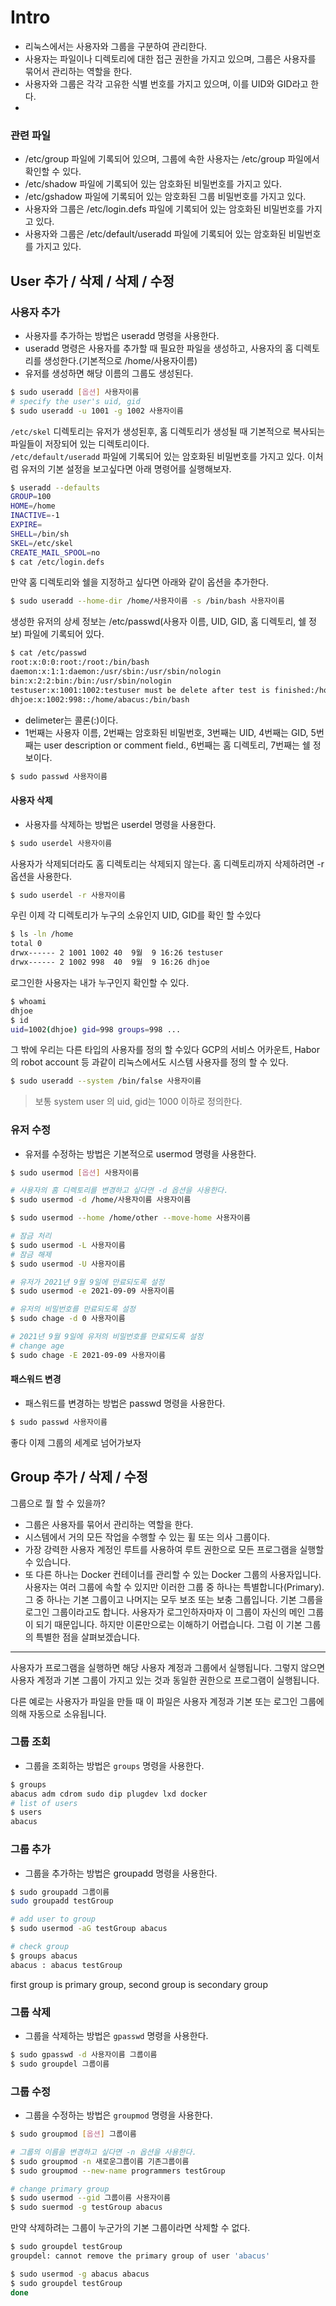 # Intro
* 리눅스에서는 사용자와 그룹을 구분하여 관리한다.  
* 사용자는 파일이나 디렉토리에 대한 접근 권한을 가지고 있으며, 그룹은 사용자를 묶어서 관리하는 역할을 한다.  
* 사용자와 그룹은 각각 고유한 식별 번호를 가지고 있으며, 이를 UID와 GID라고 한다. 
* 
### 관련 파일

* /etc/group 파일에 기록되어 있으며, 그룹에 속한 사용자는 /etc/group 파일에서 확인할 수 있다. 
* /etc/shadow 파일에 기록되어 있는 암호화된 비밀번호를 가지고 있다. 
* /etc/gshadow 파일에 기록되어 있는 암호화된 그룹 비밀번호를 가지고 있다. 
* 사용자와 그룹은 /etc/login.defs 파일에 기록되어 있는 암호화된 비밀번호를 가지고 있다. 
* 사용자와 그룹은 /etc/default/useradd 파일에 기록되어 있는 암호화된 비밀번호를 가지고 있다. 


## User 추가 / 삭제 / 삭제 / 수정

### 사용자 추가
* 사용자를 추가하는 방법은 useradd 명령을 사용한다.
* useradd 명령은 사용자를 추가할 때 필요한 파일을 생성하고, 사용자의 홈 디렉토리를 생성한다.(기본적으로 /home/사용자이름)
* 유저를 생성하면 해당 이름의 그룹도 생성된다.

```bash
$ sudo useradd [옵션] 사용자이름
# specify the user's uid, gid
$ sudo useradd -u 1001 -g 1002 사용자이름
```

`/etc/skel` 디렉토리는 유저가 생성된후, 홈 디렉토리가 생성될 때 기본적으로 복사되는 파일들이 저장되어 있는 디렉토리이다.  
`/etc/default/useradd` 파일에 기록되어 있는 암호화된 비밀번호를 가지고 있다.
이처럼 유저의 기본 설정을 보고싶다면 아래 명령어를 실행해보자.  
```bash
$ useradd --defaults 
GROUP=100
HOME=/home
INACTIVE=-1
EXPIRE=
SHELL=/bin/sh
SKEL=/etc/skel
CREATE_MAIL_SPOOL=no
$ cat /etc/login.defs
```

만약 홈 디렉토리와 쉘을 지정하고 싶다면 아래와 같이 옵션을 추가한다.
```bash
$ sudo useradd --home-dir /home/사용자이름 -s /bin/bash 사용자이름
```
생성한 유저의 상세 정보는 /etc/passwd(사용자 이름, UID, GID, 홈 디렉토리, 쉘 정보) 파일에 기록되어 있다.  
```bash
$ cat /etc/passwd
root:x:0:0:root:/root:/bin/bash
daemon:x:1:1:daemon:/usr/sbin:/usr/sbin/nologin
bin:x:2:2:bin:/bin:/usr/sbin/nologin
testuser:x:1001:1002:testuser must be delete after test is finished:/home/abacus:/bin/bash
dhjoe:x:1002:998::/home/abacus:/bin/bash
```
* delimeter는 콜론(:)이다.
* 1번째는 사용자 이름, 2번째는 암호화된 비밀번호, 3번째는 UID, 4번째는 GID, 5번째는  user description or comment field., 6번째는 홈 디렉토리, 7번째는 쉘 정보이다.

```bash
$ sudo passwd 사용자이름
```

#### 사용자 삭제
* 사용자를 삭제하는 방법은 userdel 명령을 사용한다.

```bash
$ sudo userdel 사용자이름
```
사용자가 삭제되더라도 홈 디렉토리는 삭제되지 않는다.
홈 디렉토리까지 삭제하려면 -r 옵션을 사용한다.

```bash
$ sudo userdel -r 사용자이름
```
우린 이제 각 디렉토리가 누구의 소유인지 UID, GID를 확인 할 수있다
```bash
$ ls -ln /home
total 0
drwx------ 2 1001 1002 40  9월  9 16:26 testuser
drwx------ 2 1002 998  40  9월  9 16:26 dhjoe
```
로그인한 사용자는 내가 누구인지 확인할 수 있다.
```bash
$ whoami
dhjoe
$ id
uid=1002(dhjoe) gid=998 groups=998 ...
```
그 밖에 우리는 다른 타입의 사용자를 정의 할 수있다 GCP의 서비스 어카운트, Habor의 robot account 등 과같이
리눅스에서도 시스템 사용자를 정의 할 수 있다.
```bash
$ sudo useradd --system /bin/false 사용자이름
```
> 보통 system user 의 uid, gid는 1000 이하로 정의한다.

### 유저 수정
* 유저를 수정하는 방법은 기본적으로 usermod 명령을 사용한다.

```bash
$ sudo usermod [옵션] 사용자이름

# 사용자의 홈 디렉토리를 변경하고 싶다면 -d 옵션을 사용한다.
$ sudo usermod -d /home/사용자이름 사용자이름

$ sudo usermod --home /home/other --move-home 사용자이름

# 잠금 처리
$ sudo usermod -L 사용자이름
# 잠금 해제
$ sudo usermod -U 사용자이름

# 유저가 2021년 9월 9일에 만료되도록 설정
$ sudo usermod -e 2021-09-09 사용자이름

# 유저의 비밀번호를 만료되도록 설정
$ sudo chage -d 0 사용자이름

# 2021년 9월 9일에 유저의 비밀번호를 만료되도록 설정
# change age
$ sudo chage -E 2021-09-09 사용자이름

```

#### 패스워드 변경
* 패스워드를 변경하는 방법은 passwd 명령을 사용한다.

```bash
$ sudo passwd 사용자이름
```


좋다 이제 그룹의 세계로 넘어가보자



## Group 추가 / 삭제 / 수정
그룹으로 뭘 할 수 있을까?
* 그룹은 사용자를 묶어서 관리하는 역할을 한다.
*  시스템에서 거의 모든 작업을 수행할 수 있는 휠 또는 의사 그룹이다.
  * 가장 강력한 사용자 계정인 루트를 사용하여 루트 권한으로 모든 프로그램을 실행할 수 있습니다.
  * 또 다른 하나는 Docker 컨테이너를 관리할 수 있는 Docker 그룹의 사용자입니다.
사용자는 여러 그룹에 속할 수 있지만 이러한 그룹 중 하나는 특별합니다(Primary). 그 중 하나는 기본 그룹이고 나머지는 모두 보조 또는 보충 그룹입니다. 기본 그룹을 로그인 그룹이라고도 합니다. 사용자가 로그인하자마자 이 그룹이 자신의 메인 그룹이 되기 때문입니다. 하지만 이론만으로는 이해하기 어렵습니다. 그럼 이 기본 그룹의 특별한 점을 살펴보겠습니다.
---
사용자가 프로그램을 실행하면 해당 사용자 계정과 그룹에서 실행됩니다.
그렇지 않으면 사용자 계정과 기본 그룹이 가지고 있는 것과 동일한 권한으로 프로그램이 실행됩니다.  

다른 예로는 사용자가 파일을 만들 때 이 파일은 사용자 계정과 기본 또는 로그인 그룹에 의해 자동으로 소유됩니다.

### 그룹 조회
* 그룹을 조회하는 방법은 `groups` 명령을 사용한다.

```bash
$ groups
abacus adm cdrom sudo dip plugdev lxd docker
# list of users 
$ users
abacus 

```



### 그룹 추가
* 그룹을 추가하는 방법은 groupadd 명령을 사용한다.

```bash
$ sudo groupadd 그룹이름
sudo groupadd testGroup

# add user to group
$ sudo usermod -aG testGroup abacus

# check group
$ groups abacus
abacus : abacus testGroup

```
first group is primary group, second group is secondary group

### 그룹 삭제
* 그룹을 삭제하는 방법은 `gpasswd` 명령을 사용한다.

```bash
$ sudo gpasswd -d 사용자이름 그룹이름
$ sudo groupdel 그룹이름
```

### 그룹 수정
* 그룹을 수정하는 방법은 `groupmod` 명령을 사용한다.

```bash
$ sudo groupmod [옵션] 그룹이름

# 그룹의 이름을 변경하고 싶다면 -n 옵션을 사용한다.
$ sudo groupmod -n 새로운그룹이름 기존그룹이름
$ sudo groupmod --new-name programmers testGroup

# change primary group
$ sudo usermod --gid 그룹이름 사용자이름
$ sudo suermod -g testGroup abacus
```
만약 삭제하려는 그룹이 누군가의 기본 그룹이라면 삭제할 수 없다.
```bash
$ sudo groupdel testGroup
groupdel: cannot remove the primary group of user 'abacus'

$ sudo usermod -g abacus abacus
$ sudo groupdel testGroup
done
```

